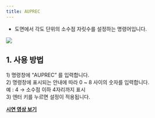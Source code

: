 ```yaml
---
title: AUPREC
---
```



[image1]: ../../../../../assets/images/commands/auprec/image1.png

* 도면에서 각도 단위의 소수점 자릿수를 설정하는 명령어입니다.

![][image1]

## **1\. 사용 방법**

1\) 명령창에 “AUPREC” 를 입력합니다.  
2\) 명령창에 표시되는 안내에 따라 0 \~ 8 사이의 숫자를 입력합니다.  
예 : 4 → 소수점 이하 4자리까지 표시  
3\) 엔터 키를 누르면 설정이 적용됩니다.

[**<Icon name="youtube" class="emoji"/> 시연 영상 보기**]()
